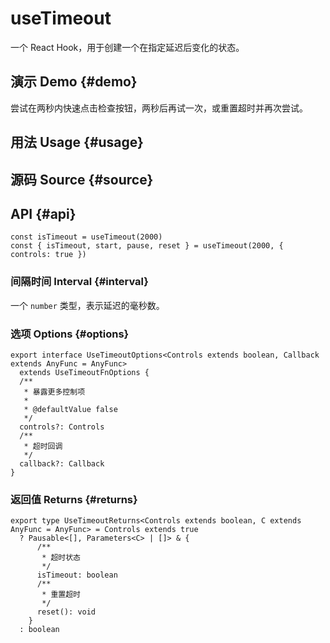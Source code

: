 # useTimeout


<HooksType category="Animation" pausable />

一个 React Hook，用于创建一个在指定延迟后变化的状态。

## 演示 Demo \{#demo}

尝试在两秒内快速点击检查按钮，两秒后再试一次，或重置超时并再次尝试。


<App />

## 用法 Usage \{#usage}



## 源码 Source \{#source}


<Source />

## API \{#api}

```tsx
const isTimeout = useTimeout(2000)
const { isTimeout, start, pause, reset } = useTimeout(2000, { controls: true })
```

### 间隔时间 Interval \{#interval}

一个 `number` 类型，表示延迟的毫秒数。

### 选项 Options \{#options}

```tsx
export interface UseTimeoutOptions<Controls extends boolean, Callback extends AnyFunc = AnyFunc>
  extends UseTimeoutFnOptions {
  /**
   * 暴露更多控制项
   *
   * @defaultValue false
   */
  controls?: Controls
  /**
   * 超时回调
   */
  callback?: Callback
}
```

### 返回值 Returns \{#returns}

```tsx
export type UseTimeoutReturns<Controls extends boolean, C extends AnyFunc = AnyFunc> = Controls extends true
  ? Pausable<[], Parameters<C> | []> & {
      /**
       * 超时状态
       */
      isTimeout: boolean
      /**
       * 重置超时
       */
      reset(): void
    }
  : boolean
```
